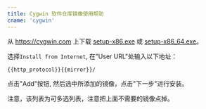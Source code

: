 ```yaml
---
title: Cygwin 软件仓库镜像使用帮助
cname: 'cygwin'
---
```


从 https://cygwin.com 上下载 [setup-x86.exe](https://cygwin.com/setup-x86.exe) 或 [setup-x86_64.exe](https://cygwin.com/setup-x86_64.exe)。

选择`Install from Internet`, 在"User URL"处输入以下地址：

<CodeBlock>

```
{{http_protocol}}{{mirror}}/
```

</CodeBlock>

点击"Add"按钮, 然后选中所添加的镜像，点击"下一步"进行安装。

注意，该列表为可多选列表，注意把上面不需要的镜像点掉。

